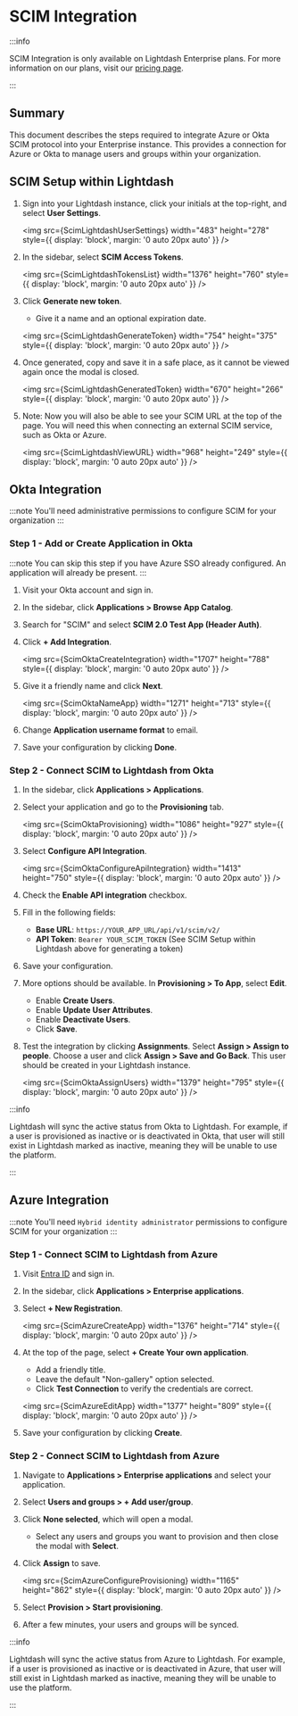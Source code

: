 
# SCIM Integration

<CloudEnterprisePill />

:::info

SCIM Integration is only available on Lightdash Enterprise plans. For more information on our plans, visit our [pricing page](https://www.lightdash.com/pricing).

:::

## Summary

This document describes the steps required to integrate Azure or Okta SCIM protocol into your Enterprise instance. This provides a connection for Azure or Okta to manage users and groups within your organization.

## SCIM Setup within Lightdash

1. Sign into your Lightdash instance, click your initials at the top-right, and select **User Settings**.

   <img
     src={ScimLightdashUserSettings}
     width="483"
     height="278"
     style={{ display: 'block', margin: '0 auto 20px auto' }}
   />

2. In the sidebar, select **SCIM Access Tokens**.

   <img
     src={ScimLightdashTokensList}
     width="1376"
     height="760"
     style={{ display: 'block', margin: '0 auto 20px auto' }}
   />

3. Click **Generate new token**.

   - Give it a name and an optional expiration date.

   <img
     src={ScimLightdashGenerateToken}
     width="754"
     height="375"
     style={{ display: 'block', margin: '0 auto 20px auto' }}
   />

4. Once generated, copy and save it in a safe place, as it cannot be viewed again once the modal is closed.

   <img
     src={ScimLightdashGeneratedToken}
     width="670"
     height="266"
     style={{ display: 'block', margin: '0 auto 20px auto' }}
   />

5. Note: Now you will also be able to see your SCIM URL at the top of the page. You will need this when connecting an external SCIM service, such as Okta or Azure.

   <img
     src={ScimLightdashViewURL}
     width="968"
     height="249"
     style={{ display: 'block', margin: '0 auto 20px auto' }}
   />

## Okta Integration

:::note
You'll need administrative permissions to configure SCIM for your organization
:::

### Step 1 - Add or Create Application in Okta

:::note
You can skip this step if you have Azure SSO already configured. An application will already be present.
:::

1. Visit your Okta account and sign in.
2. In the sidebar, click **Applications > Browse App Catalog**.
3. Search for "SCIM" and select **SCIM 2.0 Test App (Header Auth)**.
4. Click **+ Add Integration**.

   <img
     src={ScimOktaCreateIntegration}
     width="1707"
     height="788"
     style={{ display: 'block', margin: '0 auto 20px auto' }}
   />

5. Give it a friendly name and click **Next**.

   <img
     src={ScimOktaNameApp}
     width="1271"
     height="713"
     style={{ display: 'block', margin: '0 auto 20px auto' }}
   />

6. Change **Application username format** to email.
7. Save your configuration by clicking **Done**.

### Step 2 - Connect SCIM to Lightdash from Okta

1. In the sidebar, click **Applications > Applications**.
2. Select your application and go to the **Provisioning** tab.

   <img
     src={ScimOktaProvisioning}
     width="1086"
     height="927"
     style={{ display: 'block', margin: '0 auto 20px auto' }}
   />

3. Select **Configure API Integration**.

   <img
     src={ScimOktaConfigureApiIntegration}
     width="1413"
     height="750"
     style={{ display: 'block', margin: '0 auto 20px auto' }}
   />

4. Check the **Enable API integration** checkbox.
5. Fill in the following fields:
   - **Base URL**: `https://YOUR_APP_URL/api/v1/scim/v2/`
   - **API Token**: `Bearer YOUR_SCIM_TOKEN` (See SCIM Setup within Lightdash above for generating a token)
6. Save your configuration.
7. More options should be available. In **Provisioning > To App**, select **Edit**.
   - Enable **Create Users**.
   - Enable **Update User Attributes**.
   - Enable **Deactivate Users**.
   - Click **Save**.
8. Test the integration by clicking **Assignments**. Select **Assign > Assign to people**. Choose a user and click **Assign > Save and Go Back**. This user should be created in your Lightdash instance.

   <img
     src={ScimOktaAssignUsers}
     width="1379"
     height="795"
     style={{ display: 'block', margin: '0 auto 20px auto' }}
   />

:::info

Lightdash will sync the active status from Okta to Lightdash. For example, if a user is provisioned as inactive or is deactivated in Okta, that user will still exist in Lightdash marked as inactive, meaning they will be unable to use the platform.

:::

## Azure Integration

:::note
You'll need `Hybrid identity administrator` permissions to configure SCIM for your organization
:::

### Step 1 - Connect SCIM to Lightdash from Azure

1. Visit [Entra ID](https://entra.microsoft.com/) and sign in.
2. In the sidebar, click **Applications > Enterprise applications**.
3. Select **+ New Registration**.

   <img
     src={ScimAzureCreateApp}
     width="1376"
     height="714"
     style={{ display: 'block', margin: '0 auto 20px auto' }}
   />

4. At the top of the page, select **+ Create Your own application**.

   - Add a friendly title.
   - Leave the default "Non-gallery" option selected.
   - Click **Test Connection** to verify the credentials are correct.

   <img
     src={ScimAzureEditApp}
     width="1377"
     height="809"
     style={{ display: 'block', margin: '0 auto 20px auto' }}
   />

5. Save your configuration by clicking **Create**.

### Step 2 - Connect SCIM to Lightdash from Azure

1. Navigate to **Applications > Enterprise applications** and select your application.
2. Select **Users and groups > + Add user/group**.
3. Click **None selected**, which will open a modal.
   - Select any users and groups you want to provision and then close the modal with **Select**.
4. Click **Assign** to save.

   <img
     src={ScimAzureConfigureProvisioning}
     width="1165"
     height="862"
     style={{ display: 'block', margin: '0 auto 20px auto' }}
   />

5. Select **Provision > Start provisioning**.
6. After a few minutes, your users and groups will be synced.

:::info

Lightdash will sync the active status from Azure to Lightdash. For example, if a user is provisioned as inactive or is deactivated in Azure, that user will still exist in Lightdash marked as inactive, meaning they will be unable to use the platform.

:::
